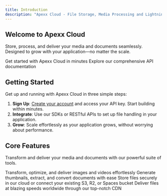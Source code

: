 ```yaml
---
title: Introduction
description: "Apexx Cloud - File Storage, Media Processing and Lightning-Fast CDN Delivery for Developers"
---
```


## Welcome to Apexx Cloud

Store, process, and deliver your media and documents seamlessly. Designed to grow with your application—no matter the scale.

<CardGroup cols={2}>
  <Card title="Quick Start" icon="rocket" href="/quickstart">
    Get started with Apexx Cloud in minutes
  </Card>
  <Card title="API Reference" icon="code" href="/api-reference/introduction">
    Explore our comprehensive API documentation
  </Card>
</CardGroup>

## Getting Started

Get up and running with Apexx Cloud in three simple steps:

1. **Sign Up**: [Create your account](https://dashboard.apexxcloud.com/signup) and access your API key. Start building within minutes.
2. **Integrate**: Use our SDKs or RESTful APIs to set up file handling in your application.
3. **Grow**: Scale effortlessly as your application grows, without worrying about performance.

## Core Features

Transform and deliver your media and documents with our powerful suite of tools.

<CardGroup cols={2}>
  <Card title="Media Processing" icon="image">
    Transform, optimize, and deliver images and videos effortlessly
  </Card>
  <Card title="Document Management" icon="file">
    Generate thumbnails, extract, and convert documents with ease
  </Card>
  <Card title="Storage Solutions" icon="hard-drive">
    Store files securely in our cloud or connect your existing S3, R2, or Spaces
    bucket
  </Card>
  <Card title="CDN Delivery" icon="globe">
    Deliver files at blazing speeds worldwide through our top-notch CDN
  </Card>
</CardGroup>

